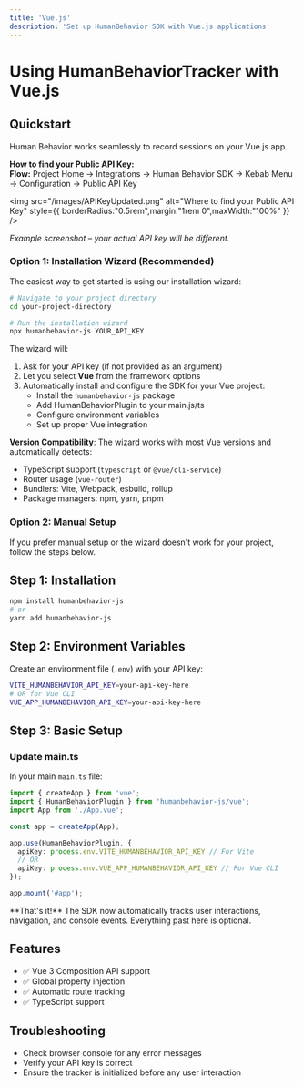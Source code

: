 ```yaml
---
title: 'Vue.js'
description: 'Set up HumanBehavior SDK with Vue.js applications'
---
```


# Using HumanBehaviorTracker with Vue.js

## Quickstart

Human Behavior works seamlessly to record sessions on your Vue.js app.

<Expandable title="How to get your API Key">
<Info>
  <strong>How to find your Public API Key:</strong><br/>
  <b>Flow:</b> Project Home → Integrations → Human Behavior SDK → Kebab Menu → Configuration → Public API Key
</Info>

<img
  src="/images/APIKeyUpdated.png"
  alt="Where to find your Public API Key"
  style={{ borderRadius:"0.5rem",margin:"1rem 0",maxWidth:"100%" }}
/>

<p style={{ fontSize: '0.95em', color: '#888', marginTop: '-0.5rem', marginBottom: '1.5rem' }}><em>Example screenshot – your actual API key will be different.</em></p>
</Expandable>

### Option 1: Installation Wizard (Recommended)

The easiest way to get started is using our installation wizard:

```bash
# Navigate to your project directory
cd your-project-directory

# Run the installation wizard
npx humanbehavior-js YOUR_API_KEY
```

The wizard will:
1. Ask for your API key (if not provided as an argument)
2. Let you select **Vue** from the framework options
3. Automatically install and configure the SDK for your Vue project:
   - Install the `humanbehavior-js` package
   - Add HumanBehaviorPlugin to your main.js/ts
   - Configure environment variables
   - Set up proper Vue integration

**Version Compatibility**: The wizard works with most Vue versions and automatically detects:
- TypeScript support (`typescript` or `@vue/cli-service`)
- Router usage (`vue-router`)
- Bundlers: Vite, Webpack, esbuild, rollup
- Package managers: npm, yarn, pnpm

### Option 2: Manual Setup

If you prefer manual setup or the wizard doesn't work for your project, follow the steps below.

## Step 1: Installation

```bash
npm install humanbehavior-js
# or
yarn add humanbehavior-js
```

## Step 2: Environment Variables

Create an environment file (`.env`) with your API key:

```bash
VITE_HUMANBEHAVIOR_API_KEY=your-api-key-here
# OR for Vue CLI
VUE_APP_HUMANBEHAVIOR_API_KEY=your-api-key-here
```

## Step 3: Basic Setup

### Update main.ts

In your main `main.ts` file:

```typescript
import { createApp } from 'vue';
import { HumanBehaviorPlugin } from 'humanbehavior-js/vue';
import App from './App.vue';

const app = createApp(App);

app.use(HumanBehaviorPlugin, {
  apiKey: process.env.VITE_HUMANBEHAVIOR_API_KEY // For Vite
  // OR
  apiKey: process.env.VUE_APP_HUMANBEHAVIOR_API_KEY // For Vue CLI
});

app.mount('#app');
```

<Note>
  **That's it!** The SDK now automatically tracks user interactions, navigation, and console events. Everything past here is optional.
</Note>

## Features

- ✅ Vue 3 Composition API support
- ✅ Global property injection
- ✅ Automatic route tracking
- ✅ TypeScript support

## Troubleshooting

- Check browser console for any error messages
- Verify your API key is correct
- Ensure the tracker is initialized before any user interaction 